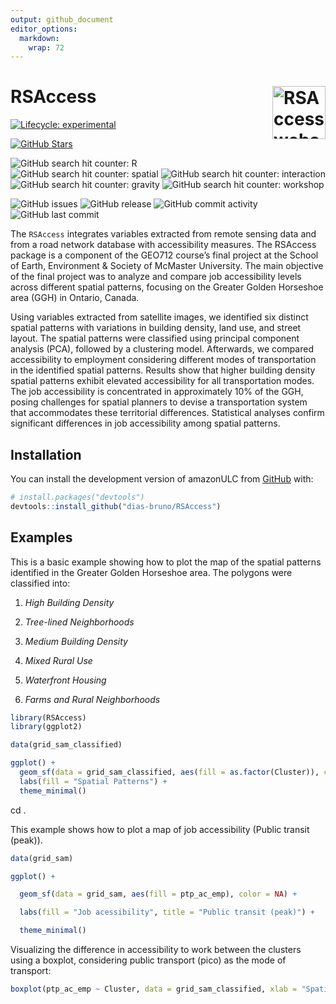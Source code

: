 ```yaml
---
output: github_document
editor_options: 
  markdown: 
    wrap: 72
---
```


<!-- README.md is generated from README.Rmd. Please edit that file -->

# RSAccess <a href="https://dias-bruno.github.io/RSAccess/"><img src="man/figures/logo.png" alt="RSAccess website" align="right" height="85"/></a>

<!-- badges: start -->

[![Lifecycle:
experimental](https://img.shields.io/badge/lifecycle-experimental-orange.svg)](https://lifecycle.r-lib.org/articles/stages.html#experimental)

[![GitHub
Stars](https://img.shields.io/github/stars/dias-bruno/amazonULC?style=social)](https://github.com/dias-bruno/amazonULC/stargazers)

![GitHub search hit counter:
R](https://img.shields.io/github/search/dias-bruno/amazonULC/R)\
![GitHub search hit counter:
spatial](https://img.shields.io/github/search/dias-bruno/RSAccess/spatial)
![GitHub search hit counter:
interaction](https://img.shields.io/github/search/dias-bruno/RSAccess/interaction)
![GitHub search hit counter:
gravity](https://img.shields.io/github/search/dias-bruno/RSAccess/gravity)
![GitHub search hit counter:
workshop](https://img.shields.io/github/search/dias-bruno/RSAccess/workshop)

![GitHub
issues](https://img.shields.io/github/issues/dias-bruno/RSAccess)
![GitHub
release](https://img.shields.io/github/release-date/dias-bruno/RSAccess)
![GitHub commit
activity](https://img.shields.io/github/commit-activity/y/dias-bruno/RSAccess)
![GitHub last
commit](https://img.shields.io/github/last-commit/dias-bruno/RSAccess)

<!-- badges: end -->

The `RSAccess` integrates variables extracted from remote sensing data
and from a road network database with accessibility measures. The
RSAccess package is a component of the GEO712 course's final project at
the School of Earth, Environment & Society of McMaster University. The
main objective of the final project was to analyze and compare job
accessibility levels across different spatial patterns, focusing on the
Greater Golden Horseshoe area (GGH) in Ontario, Canada.

Using variables extracted from satellite images, we identified six
distinct spatial patterns with variations in building density, land use,
and street layout. The spatial patterns were classified using principal
component analysis (PCA), followed by a clustering model. Afterwards, we
compared accessibility to employment considering different modes of
transportation in the identified spatial patterns. Results show that
higher building density spatial patterns exhibit elevated accessibility
for all transportation modes. The job accessibility is concentrated in
approximately 10% of the GGH, posing challenges for spatial planners to
devise a transportation system that accommodates these territorial
differences. Statistical analyses confirm significant differences in job
accessibility among spatial patterns.

## Installation

You can install the development version of amazonULC from
[GitHub](https://github.com/) with:

``` r
# install.packages("devtools")
devtools::install_github("dias-bruno/RSAccess")
```

## Examples

This is a basic example showing how to plot the map of the spatial
patterns identified in the Greater Golden Horseshoe area. The polygons
were classified into:

1.  *High Building Density*

2.  *Tree-lined Neighborhoods*

3.  *Medium Building Density*

4.  *Mixed Rural Use*

5.  *Waterfront Housing*

6.  *Farms and Rural Neighborhoods*

```r
library(RSAccess)
library(ggplot2)

data(grid_sam_classified)

ggplot() +
  geom_sf(data = grid_sam_classified, aes(fill = as.factor(Cluster)), color = NA) +
  labs(fill = "Spatial Patterns") +
  theme_minimal()
```

cd
.


This example shows how to plot a map of job accessibility (Public transit (peak)).

```r

data(grid_sam)

ggplot() +

  geom_sf(data = grid_sam, aes(fill = ptp_ac_emp), color = NA) +

  labs(fill = "Job acessibility", title = "Public transit (peak)") +

  theme_minimal()
```

Visualizing the difference in accessibility to work between the clusters using a boxplot, considering public transport (pico) as the mode of transport:

```r
boxplot(ptp_ac_emp ~ Cluster, data = grid_sam_classified, xlab = "Spatial patterns", ylab = "Public transit (peak)", outline = FALSE)
```
